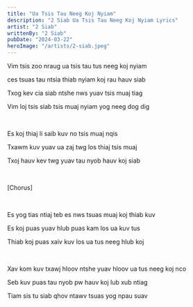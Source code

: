 ```yaml
---
title: "Ua Tsis Tau Neeg Koj Nyiam"
description: "2 Siab Ua Tsis Tau Neeg Koj Nyiam Lyrics"
artist: "2 Siab"
writtenBy: "2 Siab"
pubDate: "2024-03-22"
heroImage: "/artists/2-siab.jpeg"
---
```


Vim tsis zoo nraug ua tsis tau tus neeg koj nyiam

ces tsuas tau ntsia thiab nyiam koj rau hauv siab

Txog kev cia siab ntshe nws yuav tsis muaj tiag

Vim loj tsis siab tsis muaj nyiam yog neeg dog dig

<br />

Es koj thiaj li saib kuv no tsis muaj nqis

Txawm kuv yuav ua zaj twg los thiaj tsis muaj

Txoj hauv kev twg yuav tau nyob hauv koj siab

<br />

[Chorus]

<br />

Es yog tias ntiaj teb es nws tsuas muaj koj thiab kuv

Es koj puas yuav hlub puas kam los ua kuv tus

Thiab koj puas xaiv kuv los ua tus neeg hlub koj

<br />

Xav kom kuv txawj hloov ntshe yuav hloov ua tus neeg koj nco

Seb kuv puas tau nyob pw hauv koj lub xub ntiag

Tiam sis tu siab qhov ntawv tsuas yog npau suav

